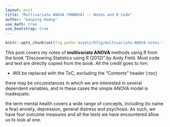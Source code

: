 ---
layout: post
title: "Multivariate ANOVA (MANOVA) -- Notes and R Code"
author: "Gaoping Huang"
use_math: true
use_bootstrap: true
---

```{r, echo=FALSE}
knitr::opts_chunk$set(fig.path='assets/Rfig/multivariate-ANOVA-notes-')
```

This post covers my notes of **multivariate ANOVA** methods using R from the book "Discovering Statistics using R (2012)" by Andy Field. Most code and text are directly copied from the book. All the credit goes to him.

* Will be replaced with the ToC, excluding the "Contents" header
{:toc}


there may be circumstances in which we are interested in several dependent variables, and in these cases the simple ANOVA model is inadequate.

the term mental health covers a wide range of concepts, including (to name a few) anxiety, depression, general distress and psychosis. As such, we have four outcome measures and all the tests we have encountered allow us to look at one. 